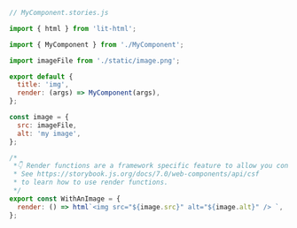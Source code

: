 ```js
// MyComponent.stories.js

import { html } from 'lit-html';

import { MyComponent } from './MyComponent';

import imageFile from './static/image.png';

export default {
  title: 'img',
  render: (args) => MyComponent(args),
};

const image = {
  src: imageFile,
  alt: 'my image',
};

/*
 *👇 Render functions are a framework specific feature to allow you control on how the component renders.
 * See https://storybook.js.org/docs/7.0/web-components/api/csf
 * to learn how to use render functions.
 */
export const WithAnImage = {
  render: () => html`<img src="${image.src}" alt="${image.alt}" /> `,
};
```
